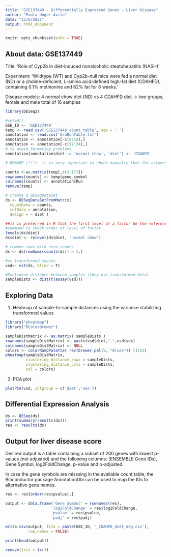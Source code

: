 ```yaml
---
title: "GSE137449 - Differentially Expressed Genes - Liver Disease"
author: "Paula Unger Avila"
date: "12/6/2021"
output: html_document
---
```


```r
knitr::opts_chunk$set(echo = TRUE)
```

## About data: GSE137449
Title: 'Role of Cyp2b in diet-induced nonalcoholic steatohepatitis (NASH)' 

Experiment: 'Wildtype (WT) and Cyp2b-null mice were fed a normal diet (ND) or a choline-deficient, L-amino acid-defined high-fat diet (CDAHFD), containing 0.1% methionine and 62% fat for 8 weeks. '

Disease models: 
4 normal chow diet (ND) vs 4 CDAHFD diet -> two groups, female and male
total of 16 samples 

```r

library(DESeq2)

#setwd()
GSE_ID <- 'GSE137449'
temp <- read.csv('GSE137449_count_table', sep = ' ')
annotation <- read.csv('SraRunTable.txt')
annotation <- annotation[-c(9:16),]
annotation <- annotation[-c(17:24),]
# to avoid formating problems
annotation[annotation$diet != 'normal chow', 'diet'] <- 'CDAHFD'

# BEWARE (!!!)  it is very important to check manually that the columns of the count matrix correspond to the rows of the sample information table.

counts <-as.matrix(temp[,c(2:17)])
rownames(counts) <- temp$gene_symbol 
colnames(counts) <- annotation$Run
remove(temp)

# create a DESeqDataSet 
ds <- DESeqDataSetFromMatrix(
  countData = counts,
  colData = annotation,
  design = ~ diet )

##it is preferred in R that the first level of a factor be the reference level  (e.g. control, or untreated samples).
#command to check order of level of factor
levels(ds$diet)
ds$diet <- relevel(ds$diet, 'normal chow')

# remove rows with zero counts
ds <- ds[rowSums(counts(ds)) > 1,]

#vs transformed counts 
vsd<- vst(ds, blind = T)

#Euclidean distance between samples (they use transformed data)
sampleDists <- dist(t(assay(vsd)))


```

## Exploring Data

1. Heatmap of sample-to-sample distances using the variance stabilizing transformed values 

```r
library("pheatmap")
library("RColorBrewer")

sampleDistMatrix <- as.matrix( sampleDists )
rownames(sampleDistMatrix) <- paste(vsd$diet,"-",vsd$sex)
colnames(sampleDistMatrix) <- NULL
colors <- colorRampPalette( rev(brewer.pal(9, "Blues")) )(255)
pheatmap(sampleDistMatrix,
         clustering_distance_rows = sampleDists,
         clustering_distance_cols = sampleDists,
         col = colors)
```

3. PCA plot

```r
plotPCA(vsd, intgroup = c('diet','sex'))

```
## Differential Expression Analysis 

```r

ds <- DESeq(ds)
print(summary(results(ds)))
res <- results(ds)

```

## Output for liver disease score 

Desired output is a table containing a subset of 200 genes with lowest p-values (not adjusted) and the following columns: (ENSEMBLE Gene IDs), Gene Symbol, log2FoldChange, p-value and p-adjusted. 

In case the gene symbols are misssing in the available count table, the Bioconductor package AnnotationDbi can be used to map the IDs to alternative gene names. 


```r

res <- res[order(res$pvalue),]

output <- data.frame('Gene Symbol' = rownames(res), 
                    'log2FoldChange' = res$log2FoldChange,
                    'pvalue' = res$pvalue,
                    'padj' = res$padj)

write.csv(output, file = paste(GSE_ID, '_CDAHFD_diet_deg.csv'), 
          row.names = FALSE)

print(head(output))

remove(list = ls())


```
